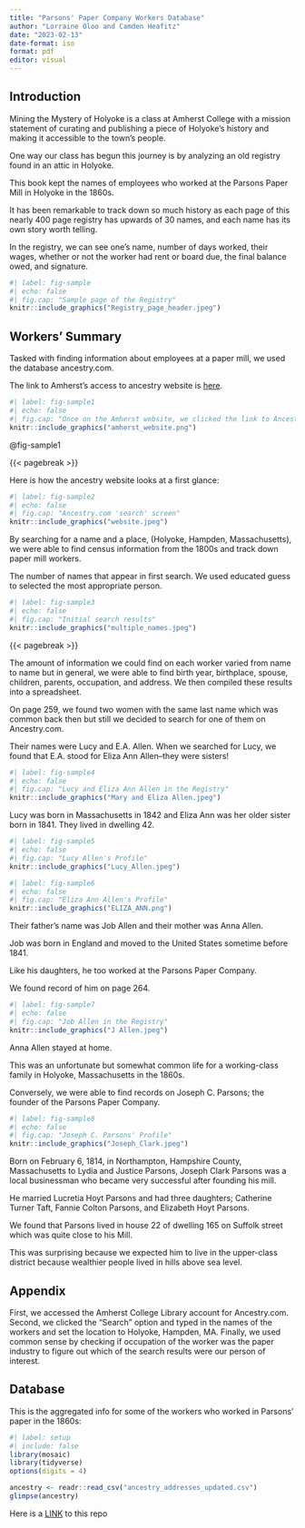 ```yaml
---
title: "Parsons' Paper Company Workers Database"
author: "Lorraine Oloo and Camden Heafitz"
date: "2023-02-13"
date-format: iso
format: pdf
editor: visual
---
```


## Introduction

Mining the Mystery of Holyoke is a class at Amherst College with a mission statement of curating and publishing a piece of Holyoke's history and making it accessible to the town's people.

One way our class has begun this journey is by analyzing an old registry found in an attic in Holyoke.

This book kept the names of employees who worked at the Parsons Paper Mill in Holyoke in the 1860s.

It has been remarkable to track down so much history as each page of this nearly 400 page registry has upwards of 30 names, and each name has its own story worth telling.

In the registry, we can see one's name, number of days worked, their wages, whether or not the worker had rent or board due, the final balance owed, and signature.

```r
#| label: fig-sample
#| echo: false
#| fig.cap: "Sample page of the Registry"
knitr::include_graphics("Registry_page_header.jpeg")
```

## Workers' Summary

Tasked with finding information about employees at a paper mill, we used the database ancestry.com.

The link to Amherst's access to ancestry website is [here](https://libguides.amherst.edu/c.php?g=944984&p=6812570).

```r
#| label: fig-sample1
#| echo: false
#| fig.cap: "Once on the Amherst website, we clicked the link to Ancestry Library Edition"
knitr::include_graphics("amherst_website.png")
```

@fig-sample1

{{< pagebreak >}}

Here is how the ancestry website looks at a first glance:

```r
#| label: fig-sample2
#| echo: false
#| fig.cap: "Ancestry.com 'search' screen"
knitr::include_graphics("website.jpeg")
```

By searching for a name and a place, (Holyoke, Hampden, Massachusetts), we were able to find census information from the 1800s and track down paper mill workers.

The number of names that appear in first search. We used educated guess to selected the most appropriate person.

```r
#| label: fig-sample3
#| echo: false
#| fig.cap: "Initial search results"
knitr::include_graphics("multiple_names.jpeg")
```

{{< pagebreak >}}

The amount of information we could find on each worker varied from name to name but in general, we were able to find birth year, birthplace, spouse, children, parents, occupation, and address. We then compiled these results into a spreadsheet. 

On page 259, we found two women with the same last name which was common back then but still we decided to search for one of them on Ancestry.com.

Their names were Lucy and E.A. Allen. When we searched for Lucy, we found that E.A. stood for Eliza Ann Allen--they were sisters!

```r
#| label: fig-sample4
#| echo: false
#| fig.cap: "Lucy and Eliza Ann Allen in the Registry"
knitr::include_graphics("Mary and Eliza Allen.jpeg")

```

Lucy was born in Massachusetts in 1842 and Eliza Ann was her older sister born in 1841. They lived in dwelling 42.

```r
#| label: fig-sample5
#| echo: false
#| fig.cap: "Lucy Allen's Profile"
knitr::include_graphics("Lucy_Allen.jpeg")
```

```r
#| label: fig-sample6
#| echo: false
#| fig.cap: "Eliza Ann Allen's Profile"
knitr::include_graphics("ELIZA_ANN.png")
```

Their father's name was Job Allen and their mother was Anna Allen.

Job was born in England and moved to the United States sometime before 1841.

Like his daughters, he too worked at the Parsons Paper Company.

We found record of him on page 264.

```r
#| label: fig-sample7
#| echo: false
#| fig.cap: "Job Allen in the Registry"
knitr::include_graphics("J Allen.jpeg")
```

Anna Allen stayed at home.

This was an unfortunate but somewhat common life for a working-class family in Holyoke, Massachusetts in the 1860s.

Conversely, we were able to find records on Joseph C. Parsons; the founder of the Parsons Paper Company.

```r
#| label: fig-sample8
#| echo: false
#| fig.cap: "Joseph C. Parsons' Profile"
knitr::include_graphics("Joseph_Clark.jpeg")
```

Born on February 6, 1814, in Northampton, Hampshire County, Massachusetts to Lydia and Justice Parsons, Joseph Clark Parsons was a local businessman who became very successful after founding his mill.

He married Lucretia Hoyt Parsons and had three daughters; Catherine Turner Taft, Fannie Colton Parsons, and Elizabeth Hoyt Parsons.

We found that Parsons lived in house 22 of dwelling 165 on Suffolk street which was quite close to his Mill.

This was surprising because we expected him to live in the upper-class district because wealthier people lived in hills above sea level. 

## **Appendix**

First, we accessed the Amherst College Library account for Ancestry.com. Second, we clicked the "Search" option and typed in the names of the workers and set the location to Holyoke, Hampden, MA. Finally, we used common sense by checking if occupation of the worker was the paper industry to figure out which of the search results were our person of interest.

## Database

This is the aggregated info for some of the workers who worked in Parsons' paper in the 1860s:

```r
#| label: setup
#| include: false
library(mosaic)
library(tidyverse)
options(digits = 4)
```

```r
ancestry <- readr::read_csv("ancestry_addresses_updated.csv")
glimpse(ancestry)
```

Here is a [LINK](https://github.com/STAT210-S23/Parsons_Paper_Register) to this repo
